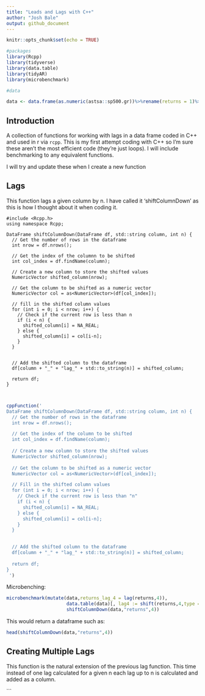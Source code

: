 ```yaml
---
title: "Leads and Lags with C++"
author: "Josh Bale"
output: github_document
---
```


```r
knitr::opts_chunk$set(echo = TRUE)

#packages
library(Rcpp)
library(tidyverse)
library(data.table)
library(tidyAR)
library(microbenchmark)

#data

data <- data.frame(as.numeric(astsa::sp500.gr))%>%rename(returns = 1)%>%mutate(double = returns*2, triple = returns*3)

```

## Introduction

A collection of functions for working with lags in a data frame coded in C++ and used in r via `rcpp`. This is my first attempt coding with C++ so I'm sure these aren't the most efficient code  (they're just loops). I will include benchmarking to any equivalent functions.

I will try and update these when I create a new function

## Lags

This function lags a given column by n. I have called it 'shiftColumnDown' as this is how I thought about it when coding it.

```Rcpp
#include <Rcpp.h>
using namespace Rcpp;

DataFrame shiftColumnDown(DataFrame df, std::string column, int n) {
  // Get the number of rows in the dataframe
  int nrow = df.nrows();

  // Get the index of the columnn to be shifted
  int col_index = df.findName(column);
  
  // Create a new column to store the shifted values
  NumericVector shifted_column(nrow);
  
  // Get the column to be shifted as a numeric vector
  NumericVector col = as<NumericVector>(df[col_index]);

  // fill in the shifted column values
  for (int i = 0; i < nrow; i++) {
    // Check if the current row is less than n
    if (i < n) {
      shifted_column[i] = NA_REAL;
    } else {
      shifted_column[i] = col[i-n];
    }
  }

  
  // Add the shifted column to the dataframe
  df[column + "_" + "lag_" + std::to_string(n)] = shifted_column;
  
  return df;
}



```


```r

cppFunction('
DataFrame shiftColumnDown(DataFrame df, std::string column, int n) {
  // Get the number of rows in the dataframe
  int nrow = df.nrows();

  // Get the index of the column to be shifted
  int col_index = df.findName(column);
  
  // Create a new column to store the shifted values
  NumericVector shifted_column(nrow);
  
  // Get the column to be shifted as a numeric vector
  NumericVector col = as<NumericVector>(df[col_index]);

  // Fill in the shifted column values
  for (int i = 0; i < nrow; i++) {
    // Check if the current row is less than "n"
    if (i < n) {
      shifted_column[i] = NA_REAL;
    } else {
      shifted_column[i] = col[i-n];
    }
  }

  
  // Add the shifted column to the dataframe
  df[column + "_" + "lag_" + std::to_string(n)] = shifted_column;
  
  return df;
}
 ')


```

Microbenching:

```r
microbenchmark(mutate(data,returns_lag_4 = lag(returns,4)),
                      data.table(data)[, lag4 := shift(returns,4,type = "lag")],
                      shiftColumnDown(data,"returns",4))
```

This would return a dataframe such as:

```r
head(shiftColumnDown(data,"returns",4))
```

## Creating Multiple Lags

This function is the natural extension of the previous lag function. This time instead of one lag calculated for a given n each lag up to n is calculated and added as a column.

```
